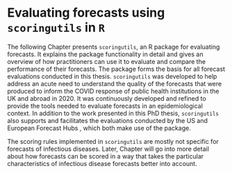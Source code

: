 # Evaluating forecasts using `scoringutils` in `R`
\label{sec:scoringutils}

The following Chapter presents `scoringutils`, an R package for evaluating forecasts. It explains the package functionality in detail and gives an overview of how practitioners can use it to evaluate and compare the performance of their forecasts. The package forms the basis for all forecast evaluations conducted in this thesis. 
`scoringutils` was developed to help address an acute need to understand the quality of the forecasts that were produced to inform the COVID response of public health institutions in the UK and abroad in 2020. It was continuously developed and refined to provide the tools needed to evaluate forecasts in an epidemiological context. In addition to the work presented in this PhD thesis, `scoringutils` also supports and facilitates the evaluations conducted by the US and European Forecast Hubs \citep{cramerEvaluationIndividualEnsemble2022, sherrattPredictivePerformanceMultimodel2022}, which both make use of the package. 

The scoring rules implemented in `scoringutils` are mostly not specific for forecasts of infectious diseases. Later, Chapter \ref{sec:LogTransformation} will go into more detail about how forecasts can be scored in a way that takes the particular characteristics of infectious disease forecasts better into account. 

\clearpage

<!-- \includepdf[pages=-]{papers/Research Paper Cover Sheet-18 Paper 1.docx.pdf} -->

\includepdf[pages=-]{papers/Paper-1-scoringutils.pdf}
